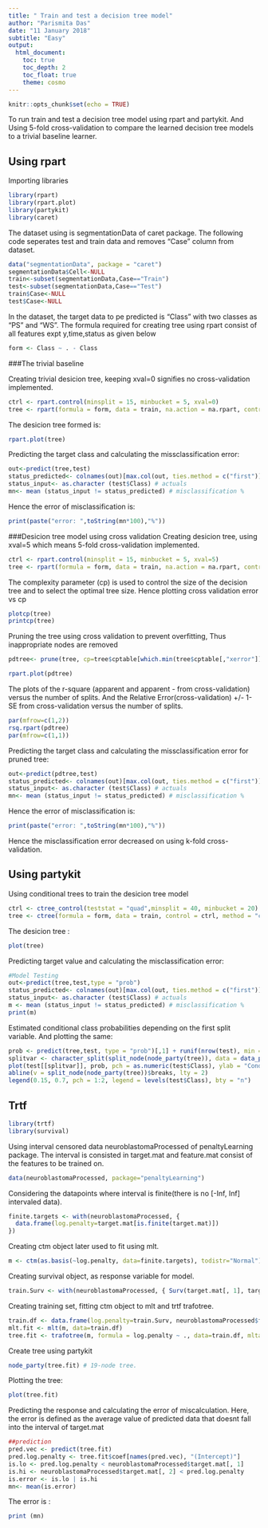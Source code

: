 ```yaml
---
title: " Train and test a decision tree model"
author: "Parismita Das"
date: "11 January 2018"
subtitle: "Easy"
output: 
  html_document:
    toc: true
    toc_depth: 2
    toc_float: true
    theme: cosmo
---
```



```r
knitr::opts_chunk$set(echo = TRUE)
```

To run train and test a decision tree model using rpart and partykit. And Using 5-fold cross-validation to compare the learned decision tree models to a trivial baseline learner.

## Using rpart
Importing libraries
```r
library(rpart)
library(rpart.plot)
library(partykit)
library(caret)
```

The dataset using is segmentationData of caret package. The following code seperates test and train data and removes "Case" column from dataset.

```r
data("segmentationData", package = "caret")
segmentationData$Cell<-NULL
train<-subset(segmentationData,Case=="Train")
test<-subset(segmentationData,Case=="Test")
train$Case<-NULL
test$Case<-NULL
```

In the dataset, the target data to pe predicted is "Class" with two classes as "PS" and "WS". The formula required for creating tree using rpart consist of all features expt y,time,status as given below

```r
form <- Class ~ . - Class
```


###The trivial baseline

Creating trivial desicion tree, keeping xval=0 signifies no cross-validation implemented.  

```r
ctrl <- rpart.control(minsplit = 15, minbucket = 5, xval=0)
tree <- rpart(formula = form, data = train, na.action = na.rpart, control = ctrl, method = "class")
```

The desicion tree formed is:

```r
rpart.plot(tree)
```

Predicting the target class and calculating the missclassification error:

```r
out<-predict(tree,test)
status_predicted<- colnames(out)[max.col(out, ties.method = c("first"))] # predicted
status_input<- as.character (test$Class) # actuals
mn<- mean (status_input != status_predicted) # misclassification %
```

Hence the error of misclassification is:

```r
print(paste("error: ",toString(mn*100),"%"))
```

###Desicion tree model using cross validation
Creating desicion tree, using xval=5 which means 5-fold cross-validation implemented.  

```r
ctrl <- rpart.control(minsplit = 15, minbucket = 5, xval=5)
tree <- rpart(formula = form, data = train, na.action = na.rpart, control = ctrl, method = "class")
```

The complexity parameter (cp) is used to control the size of the decision tree and to select the optimal tree size. Hence plotting cross validation error vs cp 

```r
plotcp(tree)
printcp(tree)
```

Pruning the tree using cross validation to prevent overfitting, Thus inappropriate nodes are removed

```r
pdtree<- prune(tree, cp=tree$cptable[which.min(tree$cptable[,"xerror"]),"CP"])
```

```r
rpart.plot(pdtree)
```

The plots of the r-square (apparent and apparent - from cross-validation) versus the number of splits. And the Relative Error(cross-validation) +/- 1-SE from cross-validation versus the number of splits.
```r
par(mfrow=c(1,2))
rsq.rpart(pdtree)
par(mfrow=c(1,1))
```

Predicting the target class and calculating the missclassification error for pruned tree:

```r
out<-predict(pdtree,test)
status_predicted<- colnames(out)[max.col(out, ties.method = c("first"))] # predicted
status_input<- as.character (test$Class) # actuals
mn<- mean (status_input != status_predicted) # misclassification %
```

Hence the error of misclassification is:

```r
print(paste("error: ",toString(mn*100),"%"))
```

Hence the misclassification error decreased on using k-fold cross-validation. 

## Using partykit
Using conditional trees to train the desicion tree model

```r
ctrl <- ctree_control(teststat = "quad",minsplit = 40, minbucket = 20)
tree <- ctree(formula = form, data = train, control = ctrl, method = "class")
```

The desicion tree :

```r
plot(tree)
```

Predicting target value and calculating the misclassification error:

```r
#Model Testing
out<-predict(tree,test,type = "prob")
status_predicted<- colnames(out)[max.col(out, ties.method = c("first"))] # predicted
status_input<- as.character (test$Class) # actuals
m <- mean (status_input != status_predicted) # misclassification %
print(m)
```

Estimated conditional class probabilities depending on the first split variable. And plotting the same:
```r
prob <- predict(tree,test, type = "prob")[,1] + runif(nrow(test), min = -0.01, max = 0.01)
splitvar <- character_split(split_node(node_party(tree)), data = data_party(tree))$name
plot(test[[splitvar]], prob, pch = as.numeric(test$Class), ylab = "Conditional Class Prob.",xlab = splitvar)
abline(v = split_node(node_party(tree))$breaks, lty = 2)
legend(0.15, 0.7, pch = 1:2, legend = levels(test$Class), bty = "n")
```

## Trtf
```r
library(trtf)
library(survival)
```

Using interval censored data neuroblastomaProcessed of penaltyLearning package. The interval is consisted in target.mat and feature.mat consist of the features to be trained on.

```r
data(neuroblastomaProcessed, package="penaltyLearning")
```

Considering the datapoints where interval is finite(there is no [-Inf, Inf] intervaled data).
```r
finite.targets <- with(neuroblastomaProcessed, {
  data.frame(log.penalty=target.mat[is.finite(target.mat)])
})

```

Creating ctm object later used to fit using mlt.
```r
m <- ctm(as.basis(~log.penalty, data=finite.targets), todistr="Normal")

```

Creating survival object, as response variable for model. 
```r
train.Surv <- with(neuroblastomaProcessed, { Surv(target.mat[, 1], target.mat[,2], type="interval2")})

```

Creating training set, fitting ctm object to mlt and trtf trafotree. 
```r
train.df <- data.frame(log.penalty=train.Surv, neuroblastomaProcessed$feature.mat)
mlt.fit <- mlt(m, data=train.df)
tree.fit <- trafotree(m, formula = log.penalty ~ ., data=train.df, mltargs=list(theta=coef(mlt.fit)))

```

Create tree using partykit
```r
node_party(tree.fit) # 19-node tree.
```

Plotting the tree:
```r
plot(tree.fit)
```

Predicting the response and calculating the error of miscalculation.
Here, the error is defined as the average value of predicted data that doesnt fall into the interval of target.mat
```r
##prediction
pred.vec <- predict(tree.fit)
pred.log.penalty <- tree.fit$coef[names(pred.vec), "(Intercept)"]
is.lo <- pred.log.penalty < neuroblastomaProcessed$target.mat[, 1]
is.hi <- neuroblastomaProcessed$target.mat[, 2] < pred.log.penalty
is.error <- is.lo | is.hi
mn<- mean(is.error)
```

The error is :
```r
print (mn)
```